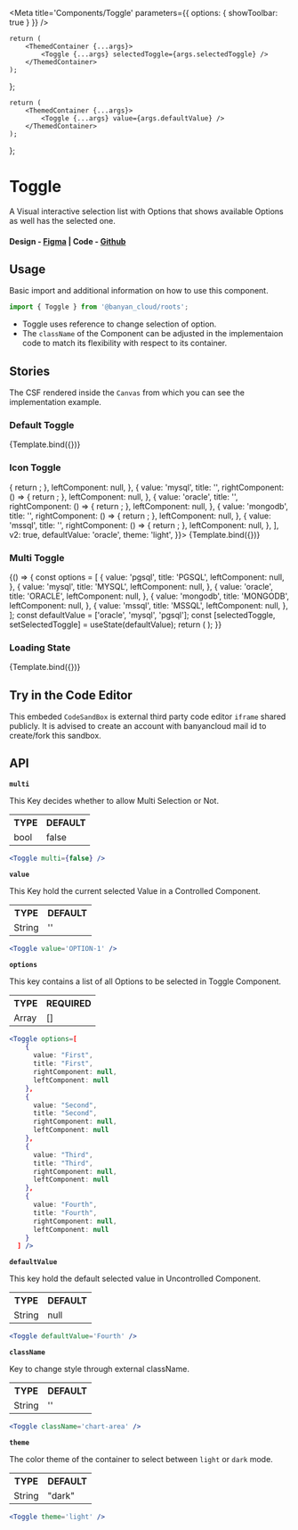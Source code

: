
<Meta title='Components/Toggle' parameters={{ options: { showToolbar: true } }} />

	return (
		<ThemedContainer {...args}>
			<Toggle {...args} selectedToggle={args.selectedToggle} />
		</ThemedContainer>
	);
};

	return (
		<ThemedContainer {...args}>
			<Toggle {...args} value={args.defaultValue} />
		</ThemedContainer>
	);
};

# Toggle

A Visual interactive selection list with Options that shows available Options as well has the selected one.

#### Design - [Figma](https://www.figma.com/file/e9opoAtQHBo4vFd6u0Co98/Component-Library?node-id=120%3A8220) | Code - [Github](https://github.com/banyandata-cloud/roots/tree/main/components/Toggle)

## Usage

Basic import and additional information on how to use this component.

```js
import { Toggle } from '@banyan_cloud/roots';
```

-   Toggle uses reference to change selection of option.
-   The `className` of the Component can be adjusted in the implementaion code to match its flexibility with respect to its container.

## Stories

The CSF rendered inside the `Canvas` from which you can see the implementation example.

### Default Toggle

<Canvas>
	<Story
		name='Default Toggle'
		args={{
			options: [
				{
					value: 'First',
					title: 'First',
					rightComponent: null,
					leftComponent: null,
				},
				{
					value: 'Second',
					title: 'Second',
					rightComponent: null,
					leftComponent: null,
				},
				{
					value: 'Third',
					title: 'Third',
					rightComponent: null,
					leftComponent: null,
					disabled: true,
				},
				{
					value: 'Fourth',
					title: 'Fourthojojojjo',
					rightComponent: null,
					leftComponent: null,
				},
			],
			smooth: true,
			v2: true,
			secondary: true,
			theme: 'light',
		}}>
		{Template.bind({})}
	</Story>
</Canvas>

### Icon Toggle

<Canvas>
	<Story
		name='Icon Toggle'
		args={{
			options: [
				{
					value: 'pgsql',
					title: '',
					rightComponent: () => {
						return <TrashIcon />;
					},
					leftComponent: null,
				},
				{
					value: 'mysql',
					title: '',
					rightComponent: () => {
						return <TrashIcon />;
					},
					leftComponent: null,
				},
				{
					value: 'oracle',
					title: '',
					rightComponent: () => {
						return <TrashIcon />;
					},
					leftComponent: null,
				},
				{
					value: 'mongodb',
					title: '',
					rightComponent: () => {
						return <TrashIcon />;
					},
					leftComponent: null,
				},
				{
					value: 'mssql',
					title: '',
					rightComponent: () => {
						return <TrashIcon />;
					},
					leftComponent: null,
				},
			],
			v2: true,
			defaultValue: 'oracle',
			theme: 'light',
		}}>
		{Template.bind({})}
	</Story>
</Canvas>

### Multi Toggle

<Canvas>
	<Story name='Multi Toggle'>
		{() => {
			const options = [
				{
					value: 'pgsql',
					title: 'PGSQL',
					leftComponent: null,
				},
				{
					value: 'mysql',
					title: 'MYSQL',
					leftComponent: null,
				},
				{
					value: 'oracle',
					title: 'ORACLE',
					leftComponent: null,
				},
				{
					value: 'mongodb',
					title: 'MONGODB',
					leftComponent: null,
				},
				{
					value: 'mssql',
					title: 'MSSQL',
					leftComponent: null,
				},
			];
			const defaultValue = ['oracle', 'mysql', 'pgsql'];
			const [selectedToggle, setSelectedToggle] = useState(defaultValue);
			return (
				<ThemedContainer>
					<Toggle
						options={options}
						theme='light'
						multi
						v2
						value={selectedToggle}
						onChange={setSelectedToggle}
					/>
				</ThemedContainer>
			);
		}}
	</Story>
</Canvas>

### Loading State

<Canvas>
	<Story
		name='Loading State'
		args={{
			options: [
				{
					value: 'First',
					title: 'First',
					rightComponent: null,
					leftComponent: null,
				},
				{
					value: 'Second',
					title: 'Second',
					rightComponent: null,
					leftComponent: null,
				},
				{
					value: 'Third',
					title: 'Third',
					rightComponent: null,
					leftComponent: null,
				},
				{
					value: 'Fourth',
					title: 'Fourth',
					rightComponent: null,
					leftComponent: null,
				},
			],
			loading: true,
			v2: true,
			theme: 'light',
		}}>
		{Template.bind({})}
	</Story>
</Canvas>

## Try in the Code Editor

This embeded `CodeSandBox` is external third party code editor `iframe` shared publicly. It is advised to create an account with banyancloud mail id to create/fork this sandbox.

## API

**`multi`**

This Key decides whether to allow Multi Selection or Not.

<table style={{ width: '100%' }}>
	<tr>
		<th style={{ textAlign: 'left', width: '50%' }}>TYPE</th>
		<th style={{ textAlign: 'left', width: '50%' }}>DEFAULT</th>
	</tr>
	<tr>
		<td>bool</td>
		<td>false</td>
	</tr>
</table>

```jsx
<Toggle multi={false} />
```

**`value`**

This Key hold the current selected Value in a Controlled Component.

<table style={{ width: '100%' }}>
	<tr>
		<th style={{ textAlign: 'left', width: '50%' }}>TYPE</th>
		<th style={{ textAlign: 'left', width: '50%' }}>DEFAULT</th>
	</tr>
	<tr>
		<td>String</td>
		<td>''</td>
	</tr>
</table>

```jsx
<Toggle value='OPTION-1' />
```

**`options`**

This key contains a list of all Options to be selected in Toggle Component.

<table style={{ width: '100%' }}>
	<tr>
		<th style={{ textAlign: 'left', width: '50%' }}>TYPE</th>
		<th style={{ textAlign: 'left', width: '50%' }}>REQUIRED</th>
	</tr>
	<tr>
		<td>Array</td>
		<td>[]</td>
	</tr>
</table>

```jsx
<Toggle options=[
    {
      value: "First",
      title: "First",
      rightComponent: null,
      leftComponent: null
    },
    {
      value: "Second",
      title: "Second",
      rightComponent: null,
      leftComponent: null
    },
    {
      value: "Third",
      title: "Third",
      rightComponent: null,
      leftComponent: null
    },
    {
      value: "Fourth",
      title: "Fourth",
      rightComponent: null,
      leftComponent: null
    }
  ] />
```

**`defaultValue`**

This key hold the default selected value in Uncontrolled Component.

<table style={{ width: '100%' }}>
	<tr>
		<th style={{ textAlign: 'left', width: '50%' }}>TYPE</th>
		<th style={{ textAlign: 'left', width: '50%' }}>DEFAULT</th>
	</tr>
	<tr>
		<td>String</td>
		<td>null</td>
	</tr>
</table>

```jsx
<Toggle defaultValue='Fourth' />
```

**`className`**

Key to change style through external className.

<table style={{ width: '100%' }}>
	<tr>
		<th style={{ textAlign: 'left', width: '50%' }}>TYPE</th>
		<th style={{ textAlign: 'left', width: '50%' }}>DEFAULT</th>
	</tr>
	<tr>
		<td>String</td>
		<td>''</td>
	</tr>
</table>

```jsx
<Toggle className='chart-area' />
```

**`theme`**

The color theme of the container to select between `light` or `dark` mode.

<table style={{ width: '100%' }}>
	<tr>
		<th style={{ textAlign: 'left', width: '50%' }}>TYPE</th>
		<th style={{ textAlign: 'left', width: '50%' }}>DEFAULT</th>
	</tr>
	<tr>
		<td>String</td>
		<td>"dark"</td>
	</tr>
</table>

```jsx
<Toggle theme='light' />
```

